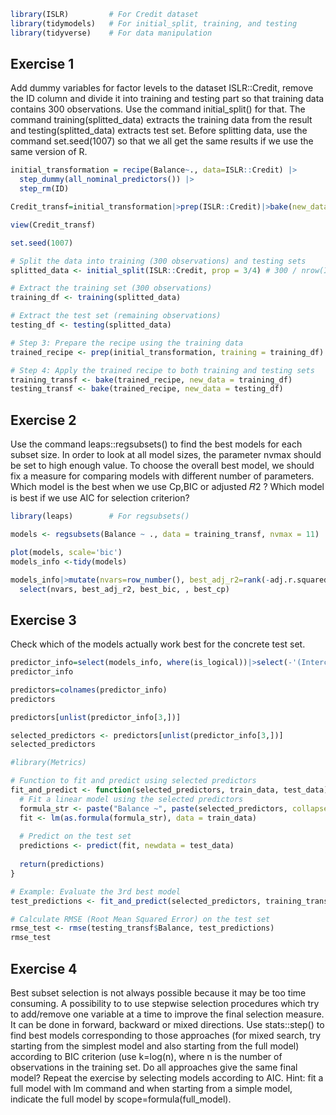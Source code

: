 


```r
library(ISLR)         # For Credit dataset
library(tidymodels)   # For initial_split, training, and testing
library(tidyverse)    # For data manipulation

```


## Exercise 1

Add dummy variables for factor levels to the dataset ISLR::Credit, remove the ID column and divide it into training and testing part so that training data contains 300 observations. Use the command initial_split() for that. The command training(splitted_data) extracts the training data from the result and testing(splitted_data) extracts test set. Before splitting data, use the command set.seed(1007) so that we all get the same results if we use the same version of R.


```r
initial_transformation = recipe(Balance~., data=ISLR::Credit) |> 
  step_dummy(all_nominal_predictors()) |>
  step_rm(ID)
```

```r
Credit_transf=initial_transformation|>prep(ISLR::Credit)|>bake(new_data = NULL)

view(Credit_transf)
```


```r
set.seed(1007)

# Split the data into training (300 observations) and testing sets
splitted_data <- initial_split(ISLR::Credit, prop = 3/4) # 300 / nrow(ISLR::Credit)

# Extract the training set (300 observations)
training_df <- training(splitted_data)

# Extract the test set (remaining observations)
testing_df <- testing(splitted_data)

# Step 3: Prepare the recipe using the training data
trained_recipe <- prep(initial_transformation, training = training_df)

# Step 4: Apply the trained recipe to both training and testing sets
training_transf <- bake(trained_recipe, new_data = training_df)
testing_transf <- bake(trained_recipe, new_data = testing_df)
```


## Exercise 2
Use the command leaps::regsubsets() to find the best models for each subset size. In order to look at all model sizes, the parameter nvmax should be set to high enough value. To choose the overall best model, we should fix a measure for comparing models with different number of parameters. Which model is the best when we use Cp,BIC or adjusted 𝑅2
? Which model is best if we use AIC for selection criterion?



```r
library(leaps)        # For regsubsets()
```

```r
models <- regsubsets(Balance ~ ., data = training_transf, nvmax = 11)
```

```r
plot(models, scale='bic')
models_info <-tidy(models)
```
```r
models_info|>mutate(nvars=row_number(), best_adj_r2=rank(-adj.r.squared), best_bic=rank(BIC), best_cp=rank(mallows_cp)) |> 
  select(nvars, best_adj_r2, best_bic, , best_cp)
```

## Exercise 3
Check which of the models actually work best for the concrete test set.

```r
predictor_info=select(models_info, where(is_logical))|>select(-'(Intercept)')
predictor_info

predictors=colnames(predictor_info)
predictors

predictors[unlist(predictor_info[3,])]

selected_predictors <- predictors[unlist(predictor_info[3,])]
selected_predictors
```

```r
#library(Metrics)

# Function to fit and predict using selected predictors
fit_and_predict <- function(selected_predictors, train_data, test_data) {
  # Fit a linear model using the selected predictors
  formula_str <- paste("Balance ~", paste(selected_predictors, collapse = " + "))
  fit <- lm(as.formula(formula_str), data = train_data)
  
  # Predict on the test set
  predictions <- predict(fit, newdata = test_data)
  
  return(predictions)
}

# Example: Evaluate the 3rd best model
test_predictions <- fit_and_predict(selected_predictors, training_transf, testing_transf)

# Calculate RMSE (Root Mean Squared Error) on the test set
rmse_test <- rmse(testing_transf$Balance, test_predictions)
rmse_test
```



## Exercise 4
Best subset selection is not always possible because it may be too time consuming. A possibility to to use stepwise selection procedures which try to add/remove one variable at a time to improve the final selection measure. It can be done in forward, backward or mixed directions. Use stats::step() to find best models corresponding to those approaches (for mixed search, try starting from the simplest model and also starting from the full model) according to BIC criterion (use k=log(n), where n is the number of observations in the training set. Do all approaches give the same final model? Repeat the exercise by selecting models according to AIC. Hint: fit a full model with lm command and when starting from a simple model, indicate the full model by scope=formula(full_model).
